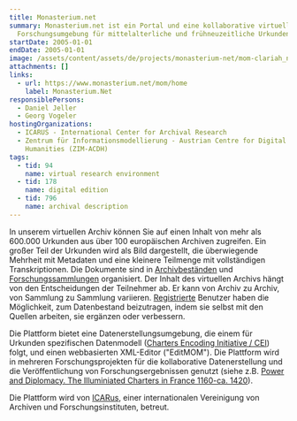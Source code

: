 ```yaml
---
title: Monasterium.net
summary: Monasterium.net ist ein Portal und eine kollaborative virtuelle
  Forschungsumgebung für mittelalterliche und frühneuzeitliche Urkunden.
startDate: 2005-01-01
endDate: 2005-01-01
image: /assets/content/assets/de/projects/monasterium-net/mom-clariah_neu.png
attachments: []
links:
  - url: https://www.monasterium.net/mom/home
    label: Monasterium.Net
responsiblePersons:
  - Daniel Jeller
  - Georg Vogeler
hostingOrganizations:
  - ICARUS - International Center for Archival Research
  - Zentrum für Informationsmodellierung - Austrian Centre for Digital
    Humanities (ZIM-ACDH)
tags:
  - tid: 94
    name: virtual research environment
  - tid: 178
    name: digital edition
  - tid: 796
    name: archival description
---
```

In unserem virtuellen Archiv können Sie auf einen Inhalt von mehr als 600.000 Urkunden aus über 100 europäischen Archiven zugreifen. Ein großer Teil der Urkunden wird als Bild dargestellt, die überwiegende Mehrheit mit Metadaten und eine kleinere Teilmenge mit vollständigen Transkriptionen.
Die Dokumente sind in [Archivbeständen](https://www.monasterium.net/mom/fonds) und [Forschungssammlungen](https://www.monasterium.net/mom/collections) organisiert. Der Inhalt des virtuellen Archivs hängt von den Entscheidungen der Teilnehmer ab. Er kann von Archiv zu Archiv, von Sammlung zu Sammlung variieren. [Registrierte](http://www.monasterium.net/mom/registration) Benutzer haben die Möglichkeit, zum Datenbestand beizutragen, indem sie selbst mit den Quellen arbeiten, sie ergänzen oder verbessern.

Die Plattform bietet eine Datenerstellungsumgebung, die einem für Urkunden spezifischen Datenmodell ([Charters Encoding Initiative / CEI](http://www.cei.lmu.de/)) folgt, und einen webbasierten XML-Editor ("EditMOM"). Die Plattform wird in mehreren Forschungsprojekten für die kollaborative Datenerstellung und die Veröffentlichung von Forschungsergebnissen genutzt (siehe z.B. [Power and Diplomacy. The Illuminiated Charters in France 1160-ca. 1420](https://digital-humanities.at/en/dha/s-project/power-and-diplomacy-illuminated-charter-france-1160-ca-1420)).

Die Plattform wird von [ICARus](https://www.icar-us.eu/), einer internationalen Vereinigung von Archiven und Forschungsinstituten, betreut.
